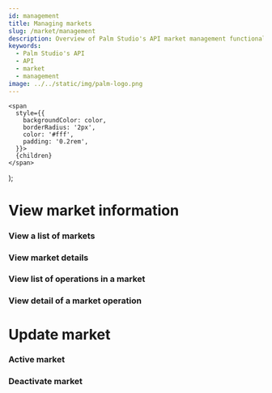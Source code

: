 ```yaml
---
id: management
title: Managing markets
slug: /market/management
description: Overview of Palm Studio's API market management functionalities
keywords:
  - Palm Studio's API
  - API
  - market
  - management
image: ../../static/img/palm-logo.png
---
```





    <span
      style={{
        backgroundColor: color,
        borderRadius: '2px',
        color: '#fff',
        padding: '0.2rem',
      }}>
      {children}
    </span>
  );

# View market information

### View a list of markets

### View market details

### View list of operations in a market

###  View detail of a market operation

# Update market

### Active market

### Deactivate market


